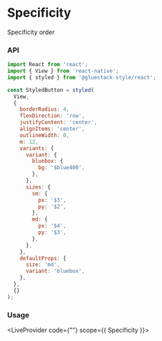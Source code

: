 


<Meta pageTitle="Specificity | gluestack-style" description="Improve your CSS specificity with getWeightBaseOnPath function - calculate the precedence of different styles and easily override. Learn more here!" />





# Specificity

Specificity order

### API

```jsx
import React from 'react';
import { View } from 'react-native';
import { styled } from '@gluestack-style/react';

const StyledButton = styled(
  View,
  {
    borderRadius: 4,
    flexDirection: 'row',
    justifyContent: 'center',
    alignItems: 'center',
    outlineWidth: 0,
    m: 12,
    variants: {
      variant: {
        bluebox: {
          bg: '$blue400',
        },
      },
      sizes: {
        sm: {
          px: '$3',
          py: '$2',
        },
        md: {
          px: '$4',
          py: '$3',
        },
      },
    },
    defaultProps: {
      size: 'md',
      variant: 'bluebox',
    },
  },
  {}
);
```

### Usage


<LiveProvider code={"<Specificity />"} scope={{ Specificity }}>
  <LivePreview />
</LiveProvider>
